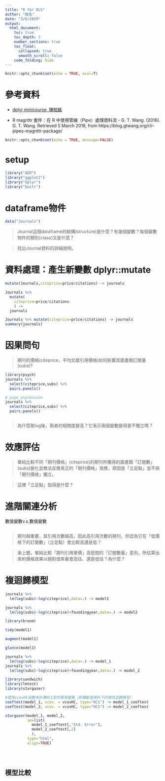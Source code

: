 ```yaml
---
title: "R for OLS"
author: "姓名"
date: "3/6/2019"
output: 
  html_document: 
    toc: true
    toc_depth: 3
    number_sections: true
    toc_float:
      collapsed: true
      smooth_scroll: false
    code_folding: hide
---
```


```r
knitr::opts_chunk$set(echo = TRUE, eval=T)
```

# 參考資料

  * [dplyr minicourse, 陳柏銘](https://bookdown.org/PoMingChen/Dplyr_minicourse/)
  
  * R magrittr 套件：在 R 中使用管線（Pipe）處理資料流 - G. T. Wang. (2016). G. T. Wang. Retrieved 5 March 2019, from https://blog.gtwang.org/r/r-pipes-magrittr-package/

```r
knitr::opts_chunk$set(echo = TRUE, message=FALSE)
```


# setup

```r
library("AER")
library("ggplot2")
library("dplyr")
library("knitr")
```


# dataframe物件


```r
data("Journals")
```


> Journal這個dataframe的結構(structure)是什麼？有幾個變數？每個變數物件的類別(class)又是什麼？

> 找出Journal資料的詳細說明。


# 資料處理：產生新變數 dplyr::mutate

```r

mutate(Journals,citeprice=price/citations) -> journals

Journals %>% 
  mutate(
    citeprice=price/citations
    ) -> 
  journals
```

```r
Journals %>% mutate(citeprice=price/citations) -> journals
summary(journals)

```

# 因果問句

> 期刊的價格(citeprice，平均文獻引用價格)如何影響其圖書館訂閱量(subs)? 

```r
library(psych)
journals %>% 
  select(citeprice,subs) %>%
  pairs.panels()
```

```r
# pipe expression
journals %>% 
  select(citeprice,subs) %>%
  pairs.panels()
```


```r

```

> 為什麼取log後，兩者的相關度變高？它表示兩個變數變得更不獨立嗎？

# 效應評估

> 單純比較不同「期刊價格」(citeprice)的期刊所獨得的圖書館「訂閱數」(subs)變化並無法反應真正的「期刊價格」效應，原因是「立足點」並不與「期刊價格」獨立。

> 這裡「立足點」指得是什麼？


# 進階關連分析

數值變數v.s.數值變數

```r


```

> 期刊越重要，其引用次數越高，因此高引用次數的期刊，你認為它在「低價格下的訂閱數」（立足點）會比較高還是低？

> 承上題，單純比較「期刊引用單價」高低間的「訂閱數量」差別，所估算出來的價格效果以絕對值來看會高估、還是低估？為什麼？

# 複迴歸模型
```r
journals %>% 
  lm(log(subs)~log(citeprice),data=.) -> model1

```

```r
journals %>%
  lm(log(subs)~log(citeprice)+foundingyear,data=.) -> model2

```

```r
library(broom)

```

```r
tidy(model1)

```

```r
augment(model1)

```

```r
glance(model1)

```

```r
journals %>% 
  lm(log(subs)~log(citeprice),data=.) -> model_1
journals %>%
  lm(log(subs)~log(citeprice)+foundingyear,data=.) -> model_2

library(sandwich)
library(lmtest)
library(stargazer)

#使用vcovHC函數來計算HC1型的異質變異（即橫斷面資料下的線性迴歸模型）
coeftest(model_1, vcov. = vcovHC, type="HC1") -> model_1_coeftest
coeftest(model_2, vcov. = vcovHC, type="HC1") -> model_2_coeftest
```

```r
stargazer(model_1, model_2, 
          se=list(
            model_1_coeftest[,"Std. Error"], 
            model_2_coeftest[,2]
            ),
          type="html",
          align=TRUE)

```

```r


```

```r


```

```r


```
## 模型比較

```r

```
